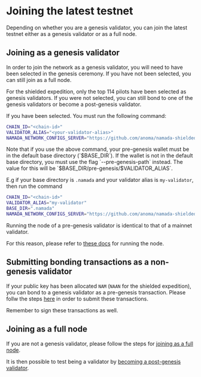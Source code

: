 
# Joining the latest testnet

Depending on whether you are a genesis validator, you can join the latest testnet either as a genesis validator or as a full node.

## Joining as a genesis validator

In order to join the network as a genesis validator, you will need to have been selected in the genesis ceremony. If you have not been selected, you can still join as a full node.

<Callout>
For the shielded expedition, only the top 114 pilots have been selected as genesis validators. If you were not selected, you can still bond to one of the genesis validators or become a post-genesis validator.
</Callout>

If you have been selected. You must run the following command:

```bash
CHAIN_ID="<chain-id>"
VALIDATOR_ALIAS="<your-validator-alias>"
NAMADA_NETWORK_CONFIGS_SERVER="https://github.com/anoma/namada-shielded-expedition/releases/download" namadac utils join-network --chain-id $CHAIN_ID --genesis-validator $VALIDATOR_ALIAS
```

<Callout>
Note that if you use the above command, your pre-genesis wallet must be in the default base directory (`$BASE_DIR`). If the wallet is not in the default base directory, you must use the flag `--pre-genesis-path` instead. The value for this will be `$BASE_DIR/pre-genesis/$VALIDATOR_ALIAS`.

E.g if your base directory is `.namada` and your validator alias is `my-validator`, then run the command 

```bash
CHAIN_ID="<chain-id>"
VALIDATOR_ALIAS="my-validator"
BASE_DIR=".namada"
NAMADA_NETWORK_CONFIGS_SERVER="https://github.com/anoma/namada-shielded-expedition/releases/download" namadac utils join-network --chain-id $CHAIN_ID --pre-genesis-path $BASE_DIR/pre-genesis/$VALIDATOR_ALIAS
```
</Callout>

Running the node of a pre-genesis validator is identical to that of a mainnet validator.

For this reason, please refer to [these docs](../../operators/validators/validator-setup.mdx#start-validating) for running the node.

## Submitting bonding transactions as a non-genesis validator
If your public key has been allocated `NAM` (`NAAN` for the shielded expedition), you can bond to a genesis validator as a pre-genesis transaction.
Please follw the steps [here](../../operators/networks/genesis-flow/participants.mdx#bond-to-a-pre-genesis-validator-account) in order to submit these transactions.

Remember to sign these transactions as well. 

## Joining as a full node
If you are not a genesis validator, please follow the steps for [joining as a full node](../../operators/ledger/running-a-full-node.mdx). 

It is then possible to test being a validator by [becoming a post-genesis validator](./post-genesis-validator.mdx).


